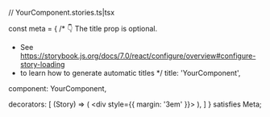 // YourComponent.stories.ts|tsx



const meta = {
  /* 👇 The title prop is optional.
   * See https://storybook.js.org/docs/7.0/react/configure/overview#configure-story-loading
   * to learn how to generate automatic titles
   */
  title: 'YourComponent',

  component: YourComponent,

  decorators: [
    (Story) => (
      <div style={{ margin: '3em' }}>
        <Story />
      </div>
    ),
  ]
} satisfies Meta<typeof YourComponent>;

